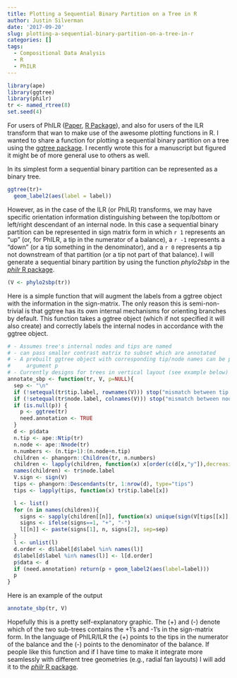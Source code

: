 ```yaml
---
title: Plotting a Sequential Binary Partition on a Tree in R
author: Justin Silverman
date: '2017-09-20'
slug: plotting-a-sequential-binary-partition-on-a-tree-in-r
categories: []
tags:
  - Compositional Data Analysis
  - R
  - PhILR
---
```


```r
library(ape)
library(ggtree)
library(philr)
tr <- named_rtree(8)
set.seed(4)
```


For users of PhILR ([Paper](https://elifesciences.org/articles/21887), [R Package](https://bioconductor.org/packages/release/bioc/html/philr.html)), and also for users of the ILR transform that wan to make use of the awesome plotting functions in R. I wanted to share a function for plotting a sequential binary partition on a tree using the [ggtree package](https://bioconductor.org/packages/release/bioc/html/ggtree.html). I recently wrote this for a manuscript but figured it might be of more general use to others as well. 

In its simplest form a sequential binary partition can be represented as a binary tree. 
```r
ggtree(tr)+
  geom_label2(aes(label = label))
```


However, as in the case of the ILR (or PhILR) transforms, we may have specific orientation information distinguishing between the top/bottom or left/right descendant of an internal node. In this case a sequential binary partition can be represented in sign matrix form in which `r 1` represents an "up" (or, for PhILR, a tip in the numerator of a balance),  a `r -1` represents a "down" (or a tip something in the denominator), and a `r 0` represents a tip not downstream of that partition (or a tip not part of that balance). I will generate a sequential binary partition by using the function *phylo2sbp* in the [*philr* R package](https://bioconductor.org/packages/release/bioc/html/philr.html). 

```r
(V <- phylo2sbp(tr))
```

Here is a simple function that will augment the labels from a ggtree object with the information in the sign-matrix. The only reason this is semi-non-trivial is that ggtree has its own internal mechanisms for orienting branches by default. This function takes a ggtree object (which if not specified it will also create) and correctly labels the internal nodes in accordance with the ggtree object. 

```r
# - Assumes tree's internal nodes and tips are named
# - can pass smaller contrast matrix to subset which are annotated
# - A prebuilt ggtree object with corresponding tip/node names can be passed as
#     argument p
# - Currently designs for trees in vertical layout (see example below)
annotate_sbp <- function(tr, V, p=NULL){
  sep <- "\n" 
  if (!setequal(tr$tip.label, rownames(V))) stop("mismatch between tip.label of tree and rownames of V")
  if (!setequal(tr$node.label, colnames(V))) stop("mismatch between node.label of tree and colnames of V")
  if (is.null(p)) {
    p <- ggtree(tr)
    need.annotation <- TRUE
  }
  d <- p$data
  n.tip <- ape::Ntip(tr)
  n.node <- ape::Nnode(tr)
  n.numbers <- (n.tip+1):(n.node+n.tip)
  children <- phangorn::Children(tr, n.numbers)
  children <- lapply(children, function(x) x[order(c(d[x,"y"]),decreasing=TRUE)])
  names(children) <- tr$node.label
  V.sign <- sign(V)
  tips <- phangorn::Descendants(tr, 1:nrow(d), type="tips")
  tips <- lapply(tips, function(x) tr$tip.label[x])

  l <- list()
  for (n in names(children)){
    signs <- sapply(children[[n]], function(x) unique(sign(V[tips[[x]], n])))
    signs <- ifelse(signs==1, "+", "-")
    l[[n]] <- paste(signs[1], n, signs[2], sep=sep)
  }
  l <- unlist(l)
  d.order <- d$label[d$label %in% names(l)]
  d$label[d$label %in% names(l)] <- l[d.order]
  p$data <- d
  if (need.annotation) return(p + geom_label2(aes(label=label)))
  p
}
```


Here is an example of the output
```r
annotate_sbp(tr, V)
```

Hopefully this is a pretty self-explanatory graphic. The (+) and (-) denote which of the two sub-trees contains the +1's and -1's in the sign-matrix form. In the language of PhILR/ILR the (+) points to the tips in the numerator of the balance and the (-) points to the denominator of the balance. 
If people like this function and if I have time to make it integrate more seamlessly with different tree geometries (e.g., radial fan layouts) I will add it to the [*philr*  R package](https://bioconductor.org/packages/release/bioc/html/philr.html). 